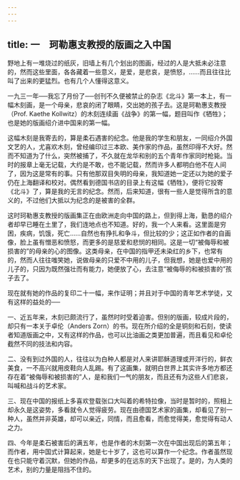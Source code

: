 ```yaml
---
---
---
```

title: 一　珂勒惠支教授的版画之入中国
---



野地上有一堆烧过的纸灰，旧墙上有几个划出的图画，经过的人是大抵未必注意的，然而这些里面，各各藏着一些意义，是爱，是悲哀，是愤怒，……而且往往比叫了出来的更猛烈。也有几个人懂得这意义。

一九三一年──我忘了月份了──创刊不久便被禁止的杂志《北斗》第一本上，有一幅木刻画，是一个母亲，悲哀的闭了眼睛，交出她的孩子去。这是珂勒惠支教授（Prof. Kaethe Kollwitz）的木刻连续画《战争》的第一幅，题目叫作《牺牲》；也是她的版画绍介进中国来的第一幅。

这幅木刻是我寄去的，算是柔石遇害的纪念。他是我的学生和朋友，一同绍介外国文艺的人，尤喜欢木刻，曾经编印过三本欧、美作家的作品，虽然印得不大好。然而不知道为了什么，突然被捕了，不久就在龙华和别的五个青年作家同时枪毙。当时的报章上毫无记载，大约是不敢，也不能记载，然而许多人都明白他不在人间了，因为这是常有的事。只有他那双目失明的母亲，我知道她一定还以为她的爱子仍在上海翻译和校对。偶然看到德国书店的目录上有这幅《牺牲》，便将它投寄《北斗》了，算是我的无言的纪念。然而，后来知道，很有一些人是觉得所含的意义的，不过他们大抵以为纪念的是被害的全群。

这时珂勒惠支教授的版画集正在由欧洲走向中国的路上，但到得上海，勤恳的绍介者却早已睡在土里了，我们连地点也不知道。好的，我一个人来看。这里面是穷困，疾病，饥饿，死亡……自然也有挣扎和争斗，但比较的少；这正如作者的自画像，脸上虽有憎恶和愤怒，而更多的是慈爱和悲悯的相同。这是一切“被侮辱和被损害的”的母亲的心的图像。这类母亲，在中国的指甲还未染红的乡下，也常有的，然而人往往嗤笑她，说做母亲的只爱不中用的儿子，但我想，她是也爱中用的儿子的，只因为既然强壮而有能力，她便放了心，去注意“被侮辱的和被损害的”孩子去了。

现在就有她的作品的复印二十一幅，来作证明；并且对于中国的青年艺术学徒，又有这样的益处的──

一、近五年来，木刻已颇流行了，虽然时时受着迫害。但别的版画，较成片段的，却只有一本关于卓伦（Anders Zorn）的书。现在所介绍的全是铜刻和石刻，使读者知道版画之中，又有这样的作品，也可以比油画之类更加普遍，而且看见和卓伦截然不同的技法和内容。

二、没有到过外国的人，往往以为白种人都是对人来讲耶稣道理或开洋行的，鲜衣美食，一不高兴就用皮鞋向人乱踢。有了这画集，就明白世界上其实许多地方都还存在着“被侮辱和被损害的”人，是和我们一气的朋友，而且还有为这些人们悲哀，叫喊和战斗的艺术家。

三、现在中国的报纸上多喜欢登载张口大叫着的希特拉像，当时是暂时的，照相上却永久是这姿势，多看就令人觉得疲劳。现在由德国艺术家的画集，却看见了别一种人，虽然并非英雄，却可以亲近，同情，而且愈看，而愈觉得美，愈觉得有动人之力。

四、今年是柔石被害后的满五年，也是作者的木刻第一次在中国出现后的第五年；而作者，用中国式计算起来，她是七十岁了，这也可以算作一个纪念。作者虽然现在也只能守着沉默，但她的作品，却更多的在远东的天下出现了。是的，为人类的艺术，别的力量是阻挡不住的。